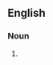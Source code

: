 {{also|babysitter|Babysitter|baby-sitter}}

==English==

===Noun===
{{en-noun}}

# {{lb|en|rare}} {{alternative spelling of|en|babysitter}}